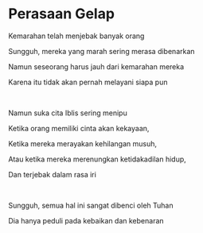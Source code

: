 # Perasaan Gelap

Kemarahan telah menjebak banyak orang

Sungguh, mereka yang marah sering merasa dibenarkan

Namun seseorang harus jauh dari kemarahan mereka

Karena itu tidak akan pernah melayani siapa pun

<br />

Namun suka cita Iblis sering menipu

Ketika orang memiliki cinta akan kekayaan,

Ketika mereka merayakan kehilangan musuh,

Atau ketika mereka merenungkan ketidakadilan hidup,

Dan terjebak dalam rasa iri

<p></p>

<br />

Sungguh, semua hal ini sangat dibenci oleh Tuhan

Dia hanya peduli pada kebaikan dan kebenaran
